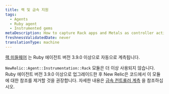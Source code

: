 ```yaml
---
title: 랙 및 금속 지원
tags:
  - Agents
  - Ruby agent
  - Instrumented gems
metaDescription: How to capture Rack apps and Metals as controller actions in New Relic's Ruby agent.
freshnessValidatedDate: never
translationType: machine
---
```


[랙 미들웨어](/docs/agents/ruby-agent/frameworks/rack-middlewares) 는 Ruby 에이전트 버전 3.9.0 이상으로 자동으로 계측됩니다.

`NewRelic::Agent::Instrumentation::Rack` 모듈은 더 이상 사용되지 않습니다. Ruby 에이전트 버전 3.9.0 이상으로 업그레이드한 후 New Relic은 코드에서 이 모듈에 대한 참조를 제거할 것을 권장합니다. 자세한 내용은 [금속 컨트롤러 계측](/docs/agents/ruby-agent/frameworks/instrumenting-metal-controllers) 을 참조하십시오.